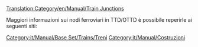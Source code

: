 [[Translation:Category/en/Manual/Train Junctions]]

Maggiori informazioni sui nodi ferroviari in TTD/OTTD è possibile reperirle ai seguenti siti:
{{en/Links/Train Junctions}}

[[Category:it/Manual/Base Set/Trains/Treni]]
[[Category:it/Manual/Costruzioni]]